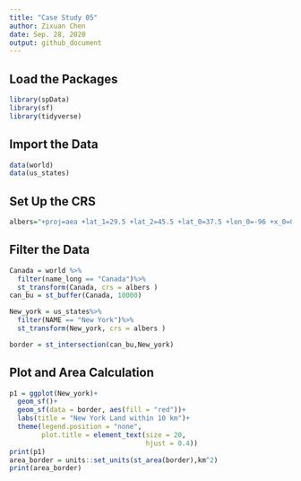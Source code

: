 ```yaml
---
title: "Case Study 05"
author: Zixuan Chen
date: Sep. 28, 2020
output: github_document
---
```

## Load the Packages
 
 ```r
library(spData)
library(sf)
library(tidyverse)
 ```

## Import the Data

```r
data(world)
data(us_states)
```

## Set Up the CRS

```r
albers="+proj=aea +lat_1=29.5 +lat_2=45.5 +lat_0=37.5 +lon_0=-96 +x_0=0 +y_0=0 +ellps=GRS80 +datum=NAD83 +units=m +no_defs"
```

## Filter the Data

```r
Canada = world %>%
  filter(name_long == "Canada")%>%
  st_transform(Canada, crs = albers )
can_bu = st_buffer(Canada, 10000)

New_york = us_states%>%
  filter(NAME == "New York")%>%
  st_transform(New_york, crs = albers )

border = st_intersection(can_bu,New_york)
```

## Plot and Area Calculation

```r
p1 = ggplot(New_york)+
  geom_sf()+
  geom_sf(data = border, aes(fill = "red"))+
  labs(title = "New York Land within 10 km")+
  theme(legend.position = "none",
        plot.title = element_text(size = 20,
                                  hjust = 0.4))
print(p1)
area_border = units::set_units(st_area(border),km^2)
print(area_border)
```